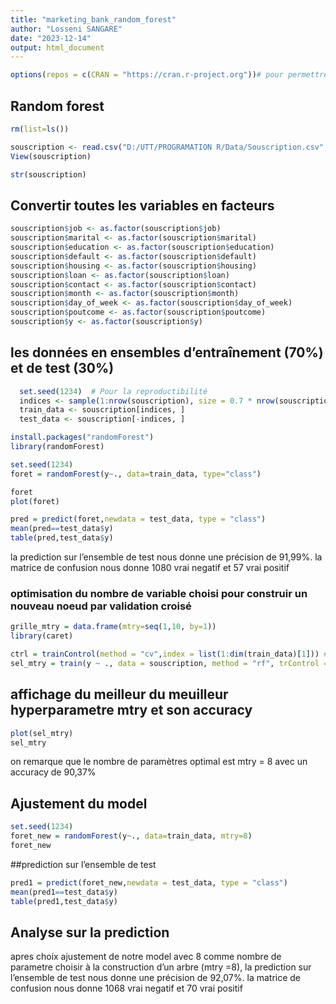 ```yaml
---
title: "marketing_bank_random_forest"
author: "Losseni SANGARE"
date: "2023-12-14"
output: html_document
---
```

```r
options(repos = c(CRAN = "https://cran.r-project.org"))# pour permettre l'execution du Knit
```


## Random forest
```r
rm(list=ls())

```



```r
souscription <- read.csv("D:/UTT/PROGRAMATION R/Data/Souscription.csv", sep=";")
View(souscription)

```


```r
str(souscription)
```

## Convertir toutes les variables en facteurs

```r
souscription$job <- as.factor(souscription$job)
souscription$marital <- as.factor(souscription$marital)
souscription$education <- as.factor(souscription$education)
souscription$default <- as.factor(souscription$default)
souscription$housing <- as.factor(souscription$housing)
souscription$loan <- as.factor(souscription$loan)
souscription$contact <- as.factor(souscription$contact)
souscription$month <- as.factor(souscription$month)
souscription$day_of_week <- as.factor(souscription$day_of_week)
souscription$poutcome <- as.factor(souscription$poutcome)
souscription$y <- as.factor(souscription$y)

```


## les données en ensembles d'entraînement (70%) et de test (30%)
```r
  set.seed(1234)  # Pour la reproductibilité
  indices <- sample(1:nrow(souscription), size = 0.7 * nrow(souscription))
  train_data <- souscription[indices, ]
  test_data <- souscription[-indices, ]
```

```r
install.packages("randomForest")
library(randomForest)
```


```r
set.seed(1234)
foret = randomForest(y~., data=train_data, type="class")
```

```r
foret
plot(foret)
```

```r
pred = predict(foret,newdata = test_data, type = "class")
mean(pred==test_data$y)
table(pred,test_data$y)
```
la prediction sur l'ensemble de test nous donne une précision de 91,99%. 
la matrice de confusion nous donne 1080 vrai negatif et 57 vrai positif


### optimisation du nombre de variable choisi pour construir un nouveau noeud par validation croisé
```r
grille_mtry = data.frame(mtry=seq(1,10, by=1))
library(caret)

ctrl = trainControl(method = "cv",index = list(1:dim(train_data)[1])) # method="cv" pour validation croisé
sel_mtry = train(y ~ ., data = souscription, method = "rf", trControl = ctrl, tuneGrid = grille_mtry)
```

## affichage du meilleur du meuilleur hyperparametre mtry et son accuracy

```r
plot(sel_mtry)
sel_mtry
```

on remarque que le nombre de paramètres optimal est mtry = 8 avec un accuracy de 90,37%

## Ajustement du model 
 
```r
set.seed(1234)
foret_new = randomForest(y~., data=train_data, mtry=8)
foret_new
```

##prediction sur l'ensemble de test
```r
pred1 = predict(foret_new,newdata = test_data, type = "class")
mean(pred1==test_data$y)
table(pred1,test_data$y)

```


## Analyse sur la prediction
apres choix ajustement de notre model avec 8 comme nombre de parametre choisir à la construction d'un arbre (mtry =8), la prediction sur l'ensemble de test nous donne une précision de 92,07%. 
la matrice de confusion nous donne 1068 vrai negatif et 70 vrai positif


